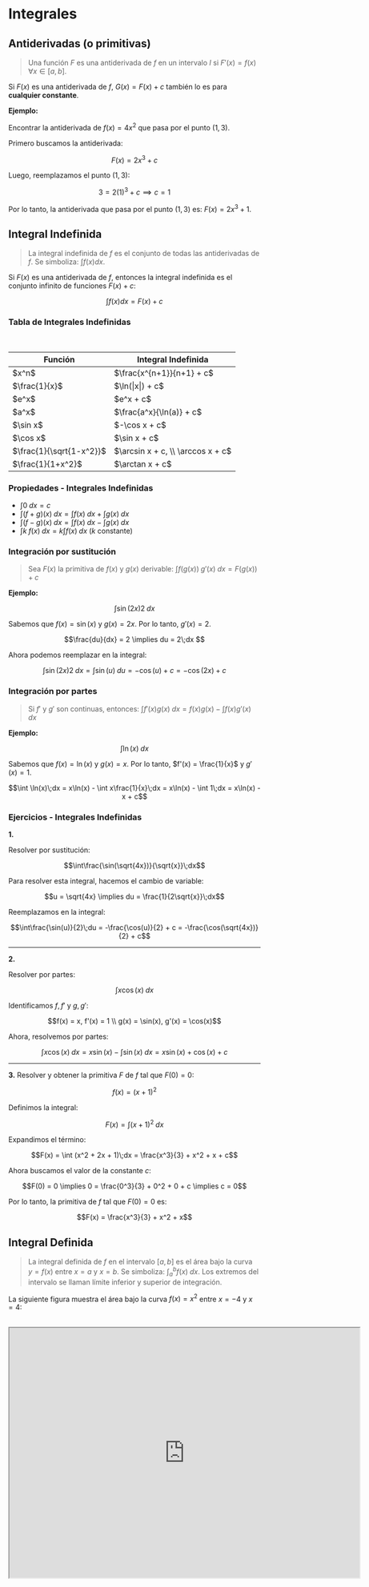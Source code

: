 # Integrales

## Antiderivadas (o primitivas)

> Una función $F$ es una antiderivada de $f$ en un intervalo $I$ si $F'(x) = f(x)\;\forall x \in [a, b]$.

Si $F(x)$ es una antiderivada de $f$, $G(x) = F(x) + c$ también lo es para **cualquier constante**.

**Ejemplo:**

Encontrar la antiderivada de $f(x) = 4x^2$ que pasa por el punto $(1, 3)$.

Primero buscamos la antiderivada:

```math
F(x) = 2x^3 + c
```

Luego, reemplazamos el punto $(1, 3)$:

```math
3 = 2(1)^3 + c \implies c = 1
```

Por lo tanto, la antiderivada que pasa por el punto $(1, 3)$ es: $F(x) = 2x^3 + 1$.

## Integral Indefinida

> La integral indefinida de $f$ es el conjunto de todas las antiderivadas de $f$. Se simboliza: $\int f(x) dx$.

Si $F(x)$ es una antiderivada de $f$, entonces la integral indefinida es el conjunto infinito de funciones $F(x) + c$:

```math
\int f(x)dx = F(x) + c
```

### Tabla de Integrales Indefinidas

<br/>

<div style={{display: "flex", justifyContent: "center"}}>
  <table style={{overflowX: "hidden"}}>
      <thead>
        <tr>
          <th>Función</th>
          <th>Integral Indefinida</th>
        </tr>
      </thead>
      <tbody>
      <tr>
        <td>$x^n$</td>
        <td>$\frac{x^{n+1}}{n+1} + c$</td>
      </tr>
      <tr>
        <td>$\frac{1}{x}$</td>
        <td>$\ln(|x|) + c$</td>
      </tr>
      <tr>
        <td>$e^x$</td>
        <td>$e^x + c$</td>
      </tr>
      <tr>
        <td>$a^x$</td>
        <td>$\frac{a^x}{\ln(a)} + c$</td>
      </tr>  
      <tr>
        <td>$\sin x$</td>
        <td>$-\cos x + c$</td>
      </tr>
      <tr>
        <td>$\cos x$</td>
        <td>$\sin x + c$</td>
      </tr>    
      <tr>
        <td>$\frac{1}{\sqrt{1-x^2}}$</td>
        <td>$\arcsin x + c, \\ \arccos x + c$</td>
      </tr>
      <tr>
        <td>$\frac{1}{1+x^2}$</td>
        <td>$\arctan x + c$</td>
      </tr>
      </tbody>
  </table>
</div>

### Propiedades - Integrales Indefinidas

* $\int 0\;dx = c$
* $\int (f + g)(x)\;dx = \int f(x)\;dx + \int g(x)\;dx$
* $\int (f - g)(x)\;dx = \int f(x)\;dx - \int g(x)\;dx$
* $\int k\;f(x)\;dx = k \int f(x)\;dx$ ($k$ constante)

### Integración por sustitución

> Sea $F(x)$ la primitiva de $f(x)$ y $g(x)$ derivable: $\int f(g(x))\;g'(x)\;dx = F(g(x)) + c$

**Ejemplo:**

```math
\int \sin(2x)2\;dx
```

Sabemos que $f(x) = \sin(x)$ y $g(x) = 2x$. Por lo tanto, $g'(x) = 2$.

```math
\frac{du}{dx} = 2 \implies du = 2\;dx 
```

Ahora podemos reemplazar en la integral:

```math
\int \sin(2x)2\;dx = \int \sin(u)\;du = -\cos(u) + c = -\cos(2x) + c
```

### Integración por partes

> Si $f'$ y $g'$ son continuas, entonces: $\int f'(x)g(x)\;dx = f(x)g(x) - \int f(x)g'(x)\;dx$

**Ejemplo:**

```math
\int \ln(x)\;dx 
```

Sabemos que $f(x) = \ln(x)$ y $g(x) = x$. Por lo tanto, $f'(x) = \frac{1}{x}$ y $g'(x) = 1$.

```math
\int \ln(x)\;dx = x\ln(x) - \int x\frac{1}{x}\;dx = x\ln(x) - \int 1\;dx = x\ln(x) - x + c
```

### Ejercicios - Integrales Indefinidas

**1.** 

Resolver por sustitución: 

```math
\int\frac{\sin(\sqrt{4x})}{\sqrt{x}}\;dx
```

Para resolver esta integral, hacemos el cambio de variable:

```math
u = \sqrt{4x} \implies du = \frac{1}{2\sqrt{x}}\;dx
```

Reemplazamos en la integral:

```math
\int\frac{\sin(u)}{2}\;du = -\frac{\cos(u)}{2} + c = -\frac{\cos(\sqrt{4x})}{2} + c
```

***

**2.** 

Resolver por partes:

```math
\int x\cos(x)\;dx
```

Identificamos $f, f'$ y $g, g'$:

```math
f(x) = x, f'(x) = 1 \\
g(x) = \sin(x), g'(x) = \cos(x)
```

Ahora, resolvemos por partes:

```math
\int x\cos(x)\;dx = x\sin(x) - \int \sin(x)\;dx = x\sin(x) + \cos(x) + c
```

***

**3.** Resolver y obtener la primitiva $F$ de $f$ tal que $F(0) = 0$:

```math
f(x) = (x + 1)^2
```

Definimos la integral:

```math
F(x) = \int (x + 1)^2\;dx
```

Expandimos el término:

```math
F(x) = \int (x^2 + 2x + 1)\;dx = \frac{x^3}{3} + x^2 + x + c
```

Ahora buscamos el valor de la constante $c$:

```math
F(0) = 0 \implies 0 = \frac{0^3}{3} + 0^2 + 0 + c \implies c = 0
```

Por lo tanto, la primitiva de $f$ tal que $F(0) = 0$ es:

```math
F(x) = \frac{x^3}{3} + x^2 + x
```

## Integral Definida

> La integral definida de $f$ en el intervalo $[a, b]$ es el área bajo la curva $y = f(x)$ entre $x = a$ y $x = b$. Se simboliza: $\int_a^b f(x)\;dx$. Los extremos del intervalo se llaman límite inferior y superior de integración.

La siguiente figura muestra el área bajo la curva $f(x) = x^2$ entre $x = -4$ y $x = 4$:

<br/>

<iframe scrolling="no" title="Integral" src="https://www.geogebra.org/material/iframe/id/wdkf3axy/width/700/height/500/border/888888/sfsb/true/smb/false/stb/false/stbh/false/ai/false/asb/false/sri/false/rc/false/ld/false/sdz/true/ctl/false" width="700px" height="500px" allowFullScreen/>

### Propiedades - Integrales definidas

* $\int_a^a f(x)\;dx = 0$ 

* $\int_b^a k\;f(x)\;dx = k \int_b^a f(x)\;dx$ ($k$ constante)
* $\int_b^a f(x)\;dx = -\int_a^b f(x)\;dx$
* $\int_a^b (f + g)(x)\;dx = \int_a^b f(x)\;dx + \int_a^b g(x)\;dx$
* $\int_a^b (f - g)(x)\;dx = \int_a^b f(x)\;dx - \int_a^b g(x)\;dx$
* Si $f(x) \geq 0 \in [a, b]$, $\int_a^b f(x)\;dx \geq 0$
* Si $c \in \mathbb{R}$, $\int_a^b f(x)\;dx = \int_a^c f(x)\;dx + \int_c^b f(x)\;dx$
* Si $f(x) \leq g(x) \in [a, b]$, $\int_a^b f(x)\;dx \leq \int_a^b g(x)\;dx$

### Primer Teorema Fundamental del Cálculo

> Sea $f: [a, b] \Rightarrow\;\mathbb{R}$ continua y $F$:\
$F(x) = \int_a^x f(t)\;dt\;\forall x \in [a, b]$\
\
Entonces, $F$ es antiderivada de $f$ en $[a, b]$:\
$F'(x) = \frac{d}{dx} \int_a^x f(t)\;dt = f(x)\;\forall x \in [a, b]$
 
### Segundo Teorema Fundamental del Cálculo

> Si $f$ es continua en $[a, b]$ y $F$ es su antiderivada: $\int_a^b f(x)\;dx = F(b) - F(a) = F(x)\Big|_a^b$ (R. de Barrow)

### Ejercicios - Integrales Definidas

**1.**

Resolver la siguiente integral definida:

```math
\int_0^1 (x^2 - x)\;dx
```

Buscamos la antiderivada de $f(x) = x^2 - x$:

```math
F(x) = \frac{x^3}{3} - \frac{x^2}{2} + c
```

Aplicamos el segundo teorema fundamental del cálculo:

```math
\int_0^1 (x^2 - x)\;dx = \frac{x^3}{3}\Big|_0^1 - \frac{x^2}{2}\Big|_0^1 = \frac{1}{3} - \frac{1}{2} = -\frac{1}{6}
```

***

**2.**

Resolver la siguiente integral definida:

```math
\int_0^{\pi} \sin(x)\;dx
```

Buscamos la antiderivada de $f(x) = \sin(x)$:

```math
F(x) = -\cos(x) + c
```

Aplicamos el segundo teorema fundamental del cálculo:

```math
\int_0^{\pi} \sin(x)\;dx = -\cos(x)\Big|_0^{\pi} = -\cos(\pi) + \cos(0) = 2
```

## Área entre dos curvas

> Sean $f$ y $g$ tales que $f(x) \geq g(x)$ en $[a, b]$, el área comprendida entre sus gráficos es: $\;\int_a^b (f(x) - g(x))\;dx$

**Ejemplo:**

$f(x) = x^2$ y $g(x) = x$ en $[0, 1]$

```math
\int_0^1 (x^2 - x)\;dx = \int_0^1 x^2\;dx - \int_0^1 x\;dx = \frac{x^3}{3}\Big|_0^1 - \frac{x^2}{2}\Big|_0^1 = \frac{1}{3} - \frac{1}{2} = -\frac{1}{6}
```

Se vería de la siguiente forma:

<br/>

<iframe scrolling="no" title="Arco de dos curvas" src="https://www.geogebra.org/material/iframe/id/khawabmx/width/700/height/500/border/888888/sfsb/true/smb/false/stb/false/stbh/false/ai/false/asb/false/sri/false/rc/false/ld/false/sdz/true/ctl/false" width="700px" height="500px" allowFullScreen/>